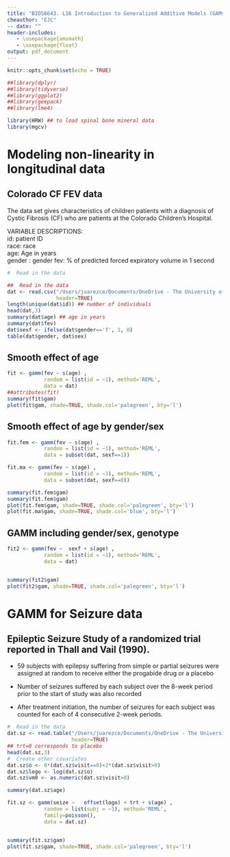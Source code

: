 ```yaml
---
title: "BIOS6643. L16 Introduction to Generalized Additive Models (GAMs)"
cheauthor: "EJC"
-- date: "" 
header-includes:
   - \usepackage{amsmath}
   - \usepackage{float}
output: pdf_document
---
```


\newcommand{\bi}{\begin{itemize}}
\newcommand{\ei}{\end{itemize}}
\newcommand{\itt}{\item}


```r
knitr::opts_chunk$set(echo = TRUE)
```

<!-- -->


```r
##library(dplyr)
##library(tidyverse)
##library(ggplot2)
##library(geepack)
##library(lme4)

library(HRW) ## to load spinal bone mineral data
library(mgcv)


```

# Modeling non-linearity in longitudinal data

## Colorado CF FEV data
The data set gives characteristics of children patients with a diagnosis of Cystic Fibrosis (CF) who are patients at the Colorado Children’s Hospital. 

VARIABLE DESCRIPTIONS:  
id: patient ID	
race: race	
age: Age in years	
gender	: gender
fev: \% of predicted forced expiratory volume in 1 second


```r
#  Read in the data 

##  Read in the data 
dat <- read.csv("/Users/juarezce/Documents/OneDrive - The University of Colorado Denver/BIOS6643/BIOS6643_Notes/data/fev.csv",
                header=TRUE)
length(unique(dat$id)) ## number of individuals
head(dat,3)
summary(dat$age) ## age in years
summary(dat$fev)
dat$sexf <- ifelse(dat$gender=='f', 1, 0)
table(dat$gender, dat$sex)
```

## Smooth effect of age
```r

fit <- gamm(fev ~ s(age) ,
            random = list(id = ~1), method='REML',
            data = dat)
##attributes(fit)
summary(fit$gam)
plot(fit$gam, shade=TRUE, shade.col='palegreen', bty='l')


```

## Smooth effect of age by gender/sex
```r
fit.fem <- gamm(fev ~ s(age) ,
            random = list(id = ~1), method='REML',
            data = subset(dat, sexf==1))

fit.ma <- gamm(fev ~ s(age) ,
            random = list(id = ~1), method='REML',
            data = subset(dat, sexf==0))

summary(fit.fem$gam)
summary(fit.fem$gam)
plot(fit.fem$gam, shade=TRUE, shade.col='palegreen', bty='l')
plot(fit.ma$gam, shade=TRUE, shade.col='blue', bty='l')

```

## GAMM including gender/sex, genotype
```r
fit2 <- gamm(fev ~  sexf + s(age) ,
            random = list(id = ~1), method='REML',
            data = dat)


summary(fit2$gam)
plot(fit2$gam, shade=TRUE, shade.col='palegreen', bty='l')

```

# GAMM for Seizure data 
## Epileptic Seizure Study of a randomized trial reported in Thall and Vail (1990). 
- 59 subjects with epilepsy suffering from simple or partial seizures were assigned at random to receive either the progabide drug  or a placebo 

- Number of seizures suffered by each subject over the 8-week period prior to the start of study was also recorded 

- After treatment initiation, the number of seizures for each subject was counted for each of 4 consecutive 2-week periods. 

```r

#  Read in the data
dat.sz <- read.table("/Users/juarezce/Documents/OneDrive - The University of Colorado Denver/BIOS6643/BIOS6643_Notes/data/epilepsy.txt",
                     header=TRUE)
## trt=0 corresponds to placebo
head(dat.sz,3)
#  Create other covariates
dat.sz$o <- 8*(dat.sz$visit==0)+2*(dat.sz$visit>0)
dat.sz$logo <- log(dat.sz$o)
dat.sz$vm0 <- as.numeric(dat.sz$visit>0)

summary(dat.sz$age)

```

```r


fit.sz <- gamm(seize ~   offset(logo) + trt + s(age) ,
            random = list(subj = ~1), method='REML',
            family=poisson(),
            data = dat.sz)


summary(fit.sz$gam)
plot(fit.sz$gam, shade=TRUE, shade.col='palegreen', bty='l')

```




